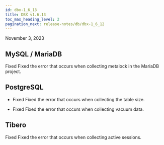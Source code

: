 ```yaml
---
id: dbx-1_6_13
title: DBX v1.6.13
toc_max_heading_level: 2
pagination_next: release-notes/db/dbx-1_6_12
---
```


November 3, 2023

## MySQL / MariaDB

<p><Status>Fixed</Status> Fixed the error that occurs when collecting metalock in the MariaDB project.</p>

## PostgreSQL

-   <Status>Fixed</Status> Fixed the error that occurs when collecting the table size.

-   <Status>Fixed</Status> Fixed the error that occurs when collecting vacuum data.

## Tibero

<p><Status>Fixed</Status> Fixed the error that occurs when collecting active sessions.</p>
